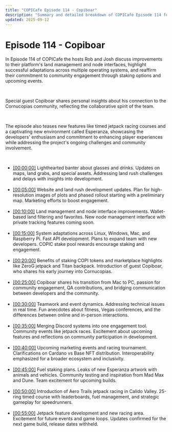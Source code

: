 ```yaml
---
title: "COPICafe Episode 114 - Copiboar"
description: "Summary and detailed breakdown of COPICafe Episode 114 featuring land management updates, node interfaces, community engagement, and special guest Copiboar."
updated: 2025-09-12
---
```


# Episode 114 - <span className="text-orange-500">Copiboar</span>  

In Episode 114 of COPICafe the hosts Rob and Josh discuss improvements to their platform's land management and node interfaces, highlight successful adaptations across multiple operating systems, and reaffirm their commitment to community engagement through staking options and upcoming events.  

</br>  

Special guest Copiboar shares personal insights about his connection to the Cornucopias community, reflecting the collaborative spirit of the team.  

</br>  

The episode also teases new features like timed jetpack racing courses and a captivating new environment called Esperanza, showcasing the developers' enthusiasm and commitment to enhancing player experiences while addressing the project's ongoing challenges and community involvement.  

</br>  

<ul className="styled-list">
  <li>
    <a href="https://youtube.com/watch?v=IKhpkOPqJyU&t=0" class="text-orange-500">[00:00:00]</a>  
    Lighthearted banter about glasses and drinks. Updates on maps, land grabs, and special assets. Addressing land rush challenges and delays with insights into development.
  </li>

</br>  

  <li>
    <a href="https://youtube.com/watch?v=IKhpkOPqJyU&t=300" class="text-orange-500">[00:05:00]</a>  
    Website and land rush development updates. Plan for high-resolution images of plots and phased rollout starting with a preliminary map. Marketing efforts to boost engagement.
  </li>

</br>  

  <li>
    <a href="https://youtube.com/watch?v=IKhpkOPqJyU&t=600" class="text-orange-500">[00:10:00]</a>  
    Land management and node interface improvements. Wallet-based land filtering and favorites. New node management interface with private tracking features coming soon.
  </li>

</br>  

  <li>
    <a href="https://youtube.com/watch?v=IKhpkOPqJyU&t=900" class="text-orange-500">[00:15:00]</a>  
    System adaptations across Linux, Windows, Mac, and Raspberry Pi. Fast API development. Plans to expand team with new developers. COPIC stake pool rewards encourage staking and engagement.
  </li>

</br>  

  <li>
    <a href="https://youtube.com/watch?v=IKhpkOPqJyU&t=1200" class="text-orange-500">[00:20:00]</a>  
    Benefits of staking COPI tokens and marketplace highlights like ZeroG jetpack and Titan backpack. Introduction of guest Copiboar, who shares his early journey into Cornucopias.
  </li>

</br>  

  <li>
    <a href="https://youtube.com/watch?v=IKhpkOPqJyU&t=1500" class="text-orange-500">[00:25:00]</a>  
    Copiboar shares his transition from Mac to PC, passion for community engagement, QA contributions, and bridging communication between developers and the community.
  </li>

</br>  

  <li>
    <a href="https://youtube.com/watch?v=IKhpkOPqJyU&t=1800" class="text-orange-500">[00:30:00]</a>  
    Teamwork and event dynamics. Addressing technical issues in real time. Fun anecdotes about fitness, Vegas conferences, and the differences between online and in-person interactions.
  </li>

</br>  

  <li>
    <a href="https://youtube.com/watch?v=IKhpkOPqJyU&t=2100" class="text-orange-500">[00:35:00]</a>  
    Merging Discord systems into one engagement tool. Community events like jetpack races. Excitement about upcoming features and reflections on community participation in development.
  </li>

</br>  

  <li>
    <a href="https://youtube.com/watch?v=IKhpkOPqJyU&t=2400" class="text-orange-500">[00:40:00]</a>  
    Upcoming marketing events and racing tournament. Clarifications on Cardano vs Base NFT distribution. Interoperability emphasized for a broader ecosystem and inclusivity.
  </li>

</br>  

  <li>
    <a href="https://youtube.com/watch?v=IKhpkOPqJyU&t=2700" class="text-orange-500">[00:45:00]</a>  
    Fuel staking plans. Leaks of new Esperanza artwork with animals and vehicles. Community testing and inspiration from Mad Max and Dune. Team excitement for upcoming builds.
  </li>

</br>  

  <li>
    <a href="https://youtube.com/watch?v=IKhpkOPqJyU&t=3000" class="text-orange-500">[00:50:00]</a>  
    Introduction of Aero Trails jetpack racing in Calido Valley. 25-ring timed course with leaderboards, fuel management, and strategic gameplay for speedrunners.
  </li>

</br>  

  <li>
    <a href="https://youtube.com/watch?v=IKhpkOPqJyU&t=3300" class="text-orange-500">[00:55:00]</a>  
    Jetpack feature development and new racing area. Excitement for future events and game loops. Updates confirmed for the next game build, release dates withheld.
  </li>
</ul>
